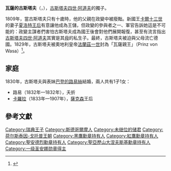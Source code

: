 {{Otheruses|subject=古斯塔夫四世·阿道夫的兒子|other=瓦薩王朝第一位國王|古斯塔夫·瓦薩}}
{{Unreferenced|time=2020-08-05T13:45:53+00:00}}
{{Infobox royalty
| name         = 瓦薩的古斯塔夫
| image        = Gustav of Sweden (1799) c 1830.jpg
| birth_date   = {{birth date|1799|11|9|df=y}}
| birth_place  = {{flag|Sweden}}[[斯德哥爾摩|斯德哥爾摩]]
| death_date   = {{death date and age|1877|8|5|1799|11|9|df=y}}
| death_place  = {{flag|Kingdom of Saxony}}[[皮爾尼茨|皮爾尼茨]]
| burial_place = [[騎士島教堂|騎士島教堂]]
| spouse       = {{marriage|[[巴登的路易絲|巴登的路易絲]]|1830|1843|end=離婚}}
| issue        = 薩克森王后[[瓦薩的卡羅拉|卡羅拉]]
| house        = [[霍爾斯坦-戈托普王朝瑞典分支|霍爾斯坦-戈托普王朝瑞典分支]]
| father       = [[古斯塔夫四世·阿道夫|古斯塔夫四世·阿道夫]]
| mother       = [[巴登的弗蕾德里克|巴登的弗蕾德里克]]
}}
'''瓦薩的古斯塔夫'''（{{lang-sv|Gustav av Wasa}}，{{bd|1799年|11月9日|1877年|8月5日}}），[[古斯塔夫四世·阿道夫|古斯塔夫四世·阿道夫]]的獨子。

1809年，當古斯塔夫只有十歲時，他的父親在政變中被廢黜。新國王[[卡爾十三世|卡爾十三世]]的妻子[[夏洛特_(霍爾斯坦-戈托普)|夏洛特王后]]有意讓他成為王儲，但政變的參與者之一、軍官{{le|格奧爾格·阿德勒斯佩雷|Georg Adlersparre}}告訴她這是不可能的：政變主謀者們害怕古斯塔夫成為國王後會對他們展開報復，甚至有流言指出[[古斯塔夫四世·阿道夫|古斯塔夫四世·阿道夫]]其實是其[[丹麥的索菲亞·瑪格達列娜|母]]的私生子。最終，古斯塔夫被迫與父母流亡德國。1829年，古斯塔夫被奧地利皇帝[[法蘭茲二世_(神聖羅馬帝國)|法蘭茲一世]]封為「瓦薩親王」（Prinz von Wasa）<ref name="Virtsolog1871">{{citation|author=Coloman Rupprecht von Virtsolog|title=Geschichte des k.k. 60. Linien-Infanterie-Regimentes gegenwärtig Gustav Prinz von Wasa|url=https://books.google.com/books?id=9Lw_AAAAYAAJ&pg=PA241|year=1871|publisher=k.k. Hof- u. Staatsdr.|language=de|page=241}}</ref>。

== 家庭 ==
1830年，古斯塔夫與表妹[[巴登的路易絲|巴登的路易絲]]結婚，兩人共有1子1女：
* 路易（1832年—1832年），夭折
* [[瓦薩的卡羅拉|卡羅拉]]（1833年—1907年），[[薩克森王國|薩克森]]王后

== 參考文獻 ==
{{reflist}}

[[Category:瑞典王子|Category:瑞典王子]]
[[Category:斯德哥爾摩人|Category:斯德哥爾摩人]]
[[Category:未继位的储君|Category:未继位的储君]]
[[Category:荷尔斯泰因-戈托普王朝|Category:荷尔斯泰因-戈托普王朝]]
[[Category:黑鷹勳章持有人|Category:黑鷹勳章持有人]]
[[Category:紅鷹勳章持有人|Category:紅鷹勳章持有人]]
[[Category:聖安德烈勳章持有人|Category:聖安德烈勳章持有人]]
[[Category:聖亞歷山大涅夫斯基勳章持有人|Category:聖亞歷山大涅夫斯基勳章持有人]]
[[Category:一级圣安娜勋章得主|Category:一级圣安娜勋章得主]]